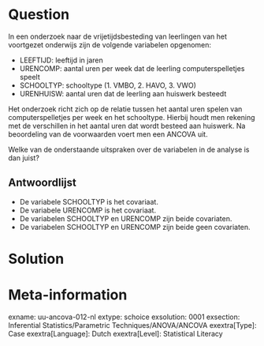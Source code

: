 Question
========
In een onderzoek naar de vrijetijdsbesteding van leerlingen van het voortgezet onderwijs zijn de volgende variabelen opgenomen:

- LEEFTIJD: leeftijd in jaren
- URENCOMP: aantal uren per week dat de leerling computerspelletjes speelt
- SCHOOLTYP: schooltype (1. VMBO, 2. HAVO, 3. VWO)
- URENHUISW: aantal uren dat de leerling aan huiswerk besteedt

Het onderzoek richt zich op de relatie tussen het aantal uren spelen van computerspelletjes per week en het schooltype. Hierbij houdt men rekening met de verschillen in het aantal uren dat wordt besteed aan huiswerk. Na beoordeling van de voorwaarden voert men een ANCOVA uit.

Welke van de onderstaande uitspraken over de variabelen in de analyse is dan juist?

Antwoordlijst
----------
* De variabele SCHOOLTYP is het covariaat.
* De variabele URENCOMP is het covariaat.
* De variabelen SCHOOLTYP en URENCOMP zijn beide covariaten.
* De variabelen SCHOOLTYP en URENCOMP zijn beide geen covariaten.


Solution
========

Meta-information
================
exname: uu-ancova-012-nl
extype: schoice
exsolution: 0001
exsection: Inferential Statistics/Parametric Techniques/ANOVA/ANCOVA
exextra[Type]: Case
exextra[Language]: Dutch
exextra[Level]: Statistical Literacy
